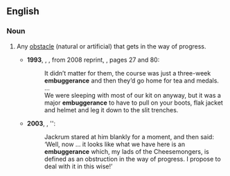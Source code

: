 ==English==

===Noun===
{{en-noun}}

# {{lb|en|British|military|slang}} Any [[obstacle]] (natural or artificial) that gets in the way of progress.
#* '''1993''', {{w|Andy McNab}}, ''{{w|Bravo Two Zero (novel)|Bravo Two Zero}}'', from 2008 reprint, {{ISBN|1407039237}}, pages&nbsp;27 and&nbsp;80:
#*: It didn’t matter for them, the course was just a three-week '''embuggerance''' and then they’d go home for tea and medals.<br>…<br>We were sleeping with most of our kit on anyway, but it was a major '''embuggerance''' to have to pull on your boots, flak jacket and helmet and leg it down to the slit trenches.
#* '''2003''', {{w|Terry Pratchett}}, ''{{w|Monstrous Regiment (novel)|Monstrous Regiment}}:
#*: Jackrum stared at him blankly for a moment, and then said: ‘Well, now … it looks like what we have here is an '''embuggerance''' which, my lads of the Cheesemongers, is defined as an obstruction in the way of progress. I propose to deal with it in this wise!’